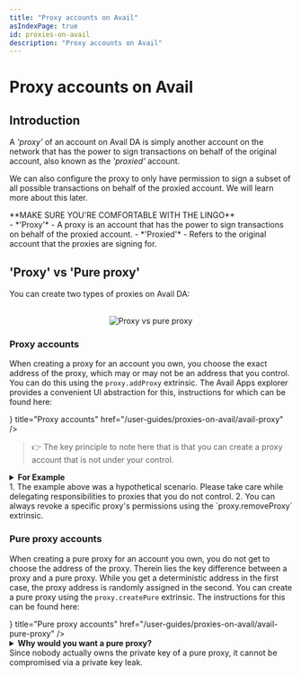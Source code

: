 ```yaml
---
title: "Proxy accounts on Avail"
asIndexPage: true
id: proxies-on-avail
description: "Proxy accounts on Avail"
---
```



# Proxy accounts on Avail

## Introduction

A *'proxy'* of an account on Avail DA is simply another account on the network that has the power to sign transactions on behalf of the 
original account, also known as the *'proxied'* account.

We can also configure the proxy to only have permission to sign a subset of all possible transactions on behalf of the proxied account.
We will learn more about this later.

<Callout>
**MAKE SURE YOU'RE COMFORTABLE WITH THE LINGO**<br/>
- *'Proxy'* - A proxy is an account that has the power to sign transactions on behalf of the proxied account.
- *'Proxied'* - Refers to the original account that the proxies are signing for.
</Callout>

## 'Proxy' vs 'Pure proxy'

You can create two types of proxies on Avail DA:

<br/>
<div align='center'>
<img src="/img/proxy-intro/Proxy-vs-pure-proxy.png" alt="Proxy vs pure proxy" />
</div>

### Proxy accounts

When creating a proxy for an account you own, you choose the exact address of the proxy, which may or may not
be an address that you control.
You can do this using the `proxy.addProxy` extrinsic. The Avail Apps explorer provides a convenient UI abstraction for this,
instructions for which can be found here:

<Cards num={1}>
  <Cards.Card icon={<FileIcon/>} title="Proxy accounts" href="/user-guides/proxies-on-avail/avail-proxy" />
</Cards>

> 👉 The key principle to note here that is that you can create a proxy account that is not under your control.

<details className="border p-3 rounded-md bg-[#EFF6FF]">
<summary><b>For Example</b></summary>

You might have an account with a significant amount of funds that you want to stake on the network without taking on the
responsibility of managing the staking operation itself.

You may, in this scenario, choose to add a friend's account as a proxy to your original account, but with the stipulation that
this proxy can only sign staking-related operations on your behalf.

You therefore have a situation where a second person has the power to stake funds on your behalf, but without the ability to outright
transfer your tokens away.
</details>

<Callout type="warning">
1. The example above was a hypothetical scenario. Please take care while delegating responsibilities to proxies that you do not control.
2. You can always revoke a specific proxy's permissions using the `proxy.removeProxy` extrinsic.
</Callout>

### Pure proxy accounts

When creating a pure proxy for an account you own, you do not get to choose the address of the proxy.
Therein lies the key difference between a proxy and a pure proxy.
While you get a deterministic address in the first case, the proxy address is randomly assigned in the second.
You can create a pure proxy using the `proxy.createPure` extrinsic.
The instructions for this can be found here:

<Cards num={1}>
  <Cards.Card icon={<FileIcon/>} title="Pure proxy accounts" href="/user-guides/proxies-on-avail/avail-pure-proxy" />
</Cards>

<details className="border p-3 rounded-md bg-[#EFF6FF]">
<summary><b>Why would you want a pure proxy?</b></summary>

You will see this more clearly in the [dedicated guide for setting up pure proxies](/user-guides/proxies-on-avail/avail-pure-proxy), but the
short answer is that using a pure proxy setup allows you to conveniently rotate the any proxy behind the pure proxy without having to
move funds out of the pure proxy.

This is especially useful when the pure proxy is being used to hold funds on behalf of a committee that
needs to vote on proposals using a multisig, which acts as the any proxy for the pure proxy.

For example:

1. Consider that a pure proxy account is being used to stake `AVAIL` on the network on behalf of a committee of 3 people.
The committee votes on proposals using a multisig, which acts as the any proxy for the pure proxy.

2. If one of the committee members needs to be replaced, a fresh multisig will need to be setup to accommodate the new member.

3. With a pure proxy setup, the old multisig can simply be rotated out in favour of the new multisig without having to unstake or move funds
   out of the pure proxy.

4. Any other way of implementing this would require an unstaking of funds followed by a migration into a new account.
</details>

<Callout>
Since nobody actually owns the private key of a pure proxy, it cannot be compromised via a private key leak.
</Callout>
